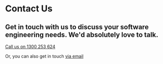 # Contact Us

## Get in touch with us to discuss your software engineering needs. We'd absolutely love to talk.

<p className="phone">
  <a href="tel:1300253624" className="btn btn-primary">
    Call us on 1300 253 624
  </a>
</p>

Or, you can also get in touch [via email](mailto:hello@alembic.com.au)

